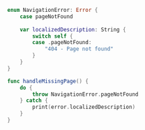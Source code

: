 ```swift
enum NavigationError: Error {
    case pageNotFound
    
    var localizedDescription: String {
        switch self {
        case .pageNotFound:
            "404 - Page not found"
        }
    }
}

func handleMissingPage() {
    do {
        throw NavigationError.pageNotFound
    } catch {
        print(error.localizedDescription)
    }
}
```